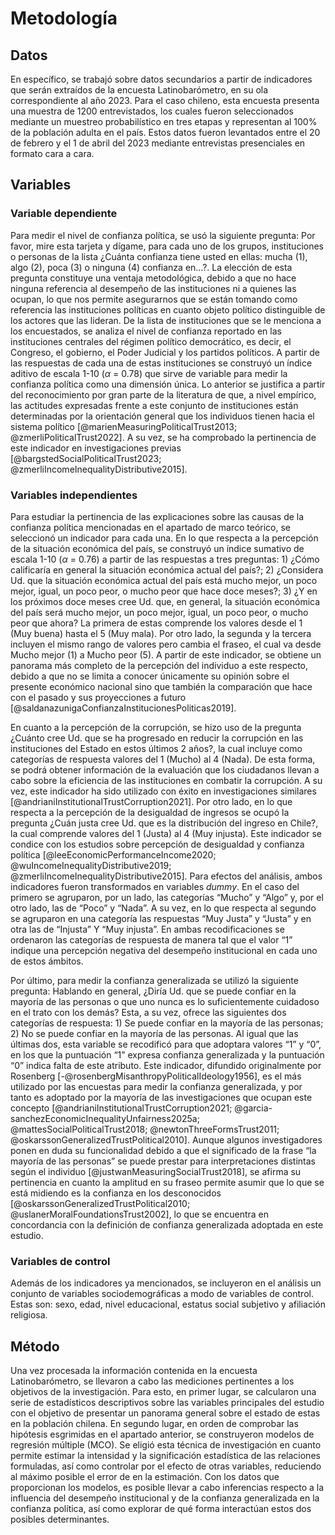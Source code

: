# Metodología

## Datos

En específico, se trabajó sobre datos secundarios a partir de indicadores que serán extraídos de la encuesta Latinobarómetro, en su ola correspondiente al año 2023. Para el caso chileno, esta encuesta presenta una muestra de 1200 entrevistados, los cuales fueron seleccionados mediante un muestreo probabilístico en tres etapas y representan al 100% de la población adulta en el país. Estos datos fueron levantados entre el 20 de febrero y el 1 de abril del 2023 mediante entrevistas presenciales en formato cara a cara.

## Variables

### Variable dependiente

Para medir el nivel de confianza política, se usó la  siguiente pregunta: Por favor, mire esta tarjeta y dígame, para cada uno de los grupos, instituciones o personas de la lista ¿Cuánta confianza tiene usted en ellas: mucha (1), algo (2), poca (3) o ninguna (4) confianza en...?. La elección de esta pregunta constituye una ventaja metodológica, debido a que no hace ninguna referencia al desempeño de las instituciones ni a quienes las ocupan, lo que nos permite asegurarnos que se están tomando como referencia las instituciones políticas en cuanto objeto político distinguible de los actores que las lideran. De la lista de instituciones que se le menciona a los encuestados, se analiza el nivel de confianza reportado en las instituciones centrales del régimen político democrático, es decir, el Congreso, el gobierno, el Poder Judicial y los partidos políticos. A partir de las respuestas de cada una de estas instituciones se construyó un índice aditivo de escala 1-10 ($\alpha$ = 0.78) que sirve de variable para medir la confianza política como una dimensión única. Lo anterior se justifica a partir del reconocimiento por gran parte de la literatura de que, a nivel empírico, las actitudes expresadas frente a este conjunto de instituciones están determinadas por la orientación general que los individuos tienen hacia el sistema político [@marienMeasuringPoliticalTrust2013; @zmerliPoliticalTrust2022]. A su vez, se ha comprobado la pertinencia de este indicador en investigaciones previas [@bargstedSocialPoliticalTrust2023; @zmerliIncomeInequalityDistributive2015].

### Variables independientes

Para estudiar la pertinencia de las explicaciones sobre las causas de la confianza política mencionadas en el apartado de marco teórico, se seleccionó un indicador para cada una. En lo que respecta a la percepción de la situación económica del país, se construyó un índice sumativo de escala 1-10 ($\alpha$ = 0.76) a partir de las respuestas a tres preguntas: 1) ¿Cómo calificaría en general la situación económica actual del país?; 2) ¿Considera Ud. que la situación económica actual del país está mucho mejor, un poco mejor, igual, un poco peor, o mucho peor que hace doce meses?; 3) ¿Y en los próximos doce meses cree Ud. que, en general, la situación económica del país será mucho mejor, un poco mejor, igual, un poco peor, o mucho peor que ahora? La primera de estas comprende los valores desde el 1 (Muy buena) hasta el 5 (Muy mala). Por otro lado, la segunda y la tercera incluyen el mismo rango de valores pero cambia el fraseo, el cual va desde Mucho mejor (1) a Mucho peor (5). A partir de este indicador, se obtiene un panorama más completo de la percepción del individuo a este respecto, debido a que no se limita a conocer únicamente su opinión sobre el presente económico nacional sino que también la comparación que hace con el pasado y sus proyecciones a futuro [@saldanazunigaConfianzaInstitucionesPoliticas2019]. 

En cuanto a la percepción de la corrupción, se hizo uso de la pregunta ¿Cuánto cree Ud. que se ha progresado en reducir la corrupción en las instituciones del Estado en estos últimos 2 años?, la cual incluye como categorías de respuesta valores del 1 (Mucho) al 4 (Nada). De esta forma, se podrá obtener información de la evaluación que los ciudadanos llevan a cabo sobre la eficiencia de las instituciones en combatir la corrupción. A su vez, este indicador ha sido utilizado con éxito en investigaciones similares [@andrianiInstitutionalTrustCorruption2021]. Por otro lado, en lo que respecta a la percepción de la desigualdad de ingresos se ocupó la pregunta ¿Cuán justa cree Ud. que es la distribución del ingreso en Chile?, la cual comprende valores del 1 (Justa) al 4 (Muy injusta). Este indicador se condice con los estudios sobre percepción de desigualdad y confianza política [@leeEconomicPerformanceIncome2020; @wuIncomeInequalityDistributive2019; @zmerliIncomeInequalityDistributive2015]. Para efectos del análisis, ambos indicadores fueron transformados en variables *dummy*. En el caso del primero se agruparon, por un lado, las categorías "Mucho" y "Algo" y, por el otro lado, las de "Poco" y "Nada". A su vez, en lo que respecta al segundo se agruparon en una categoría las respuestas "Muy Justa" y "Justa" y en otra las de "Injusta" Y "Muy injusta". En ambas recodificaciones se ordenaron las categorías de respuesta de manera tal que el valor "1" indique una percepción negativa del desempeño institucional en cada uno de estos ámbitos.
	
Por último, para medir la confianza generalizada se utilizó la siguiente pregunta: Hablando en general, ¿Diría Ud. que se puede confiar en la mayoría de las personas o que uno nunca es lo suficientemente cuidadoso en el trato con los demás? Esta, a su vez, ofrece las siguientes dos categorías de respuesta: 1) Se puede confiar en la mayoría de las personas; 2) No se puede confiar en la mayoría de las personas. Al igual que las últimas dos, esta variable se recodificó para que adoptara valores "1" y "0", en los que la puntuación "1" expresa confianza generalizada y la puntuación "0" indica falta de este atributo. Este indicador, difundido originalmente por Rosenberg [-@rosenbergMisanthropyPoliticalIdeology1956], es el más utilizado por las encuestas para medir la confianza generalizada, y por tanto es adoptado por la mayoría de las investigaciones que ocupan este concepto [@andrianiInstitutionalTrustCorruption2021; @garcia-sanchezEconomicInequalityUnfairness2025a; @mattesSocialPoliticalTrust2018; @newtonThreeFormsTrust2011; @oskarssonGeneralizedTrustPolitical2010]. Aunque algunos investigadores ponen en duda su funcionalidad debido a que el significado de la frase “la mayoría de las personas” se puede prestar para interpretaciones distintas según el individuo [@justwanMeasuringSocialTrust2018], se afirma su pertinencia en cuanto la amplitud en su fraseo permite asumir que lo que se está midiendo es la confianza en los desconocidos [@oskarssonGeneralizedTrustPolitical2010; @uslanerMoralFoundationsTrust2002], lo que se encuentra en concordancia con la definición de confianza generalizada adoptada en este estudio.
	
### Variables de control

  Además de los indicadores ya mencionados, se incluyeron en el análisis un conjunto de variables sociodemográficas a modo de variables de control. Estas son: sexo, edad, nivel educacional, estatus social subjetivo y afiliación religiosa.

## Método

Una vez procesada la información contenida en la encuesta Latinobarómetro, se llevaron a cabo las mediciones pertinentes a los objetivos de la investigación. Para esto, en primer lugar, se calcularon una serie de estadísticos descriptivos sobre las variables principales del estudio con el objetivo de presentar un panorama general sobre el estado de estas en la población chilena. En segundo lugar, en orden de comprobar las hipótesis esgrimidas en el apartado anterior, se construyeron modelos de regresión múltiple (MCO). Se eligió esta técnica de investigación en cuanto permite estimar la intensidad y la significación estadística de las relaciones formuladas, así como controlar por el efecto de otras variables, reduciendo al máximo posible el error de en la estimación.  Con los datos que proporcionan los modelos, es posible llevar a cabo inferencias respecto a la influencia del desempeño institucional y de la confianza generalizada en la confianza política, así como explorar de qué forma interactúan estos dos posibles determinantes.
